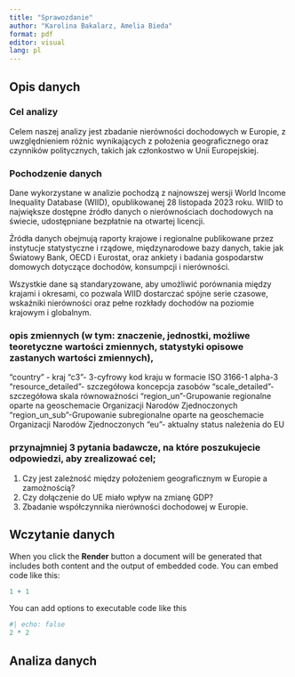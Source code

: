---
title: "Sprawozdanie"
author: "Karolina Bakalarz, Amelia Bieda"
format: pdf
editor: visual
lang: pl
---

## Opis danych

### Cel analizy

Celem naszej analizy jest zbadanie nierówności dochodowych w Europie, z uwzględnieniem różnic wynikających z położenia geograficznego oraz czynników politycznych, takich jak członkostwo w Unii Europejskiej.

### Pochodzenie danych

Dane wykorzystane w analizie pochodzą z najnowszej wersji World Income Inequality Database (WIID), opublikowanej 28 listopada 2023 roku. WIID to największe dostępne źródło danych o nierównościach dochodowych na świecie, udostępniane bezpłatnie na otwartej licencji.

Źródła danych obejmują raporty krajowe i regionalne publikowane przez instytucje statystyczne i rządowe, międzynarodowe bazy danych, takie jak Światowy Bank, OECD i Eurostat, oraz ankiety i badania gospodarstw domowych dotyczące dochodów, konsumpcji i nierówności.

Wszystkie dane są standaryzowane, aby umożliwić porównania między krajami i okresami, co pozwala WIID dostarczać spójne serie czasowe, wskaźniki nierówności oraz pełne rozkłady dochodów na poziomie krajowym i globalnym.

### opis zmiennych (w tym: znaczenie, jednostki, możliwe teoretyczne wartości zmiennych, statystyki opisowe zastanych wartości zmiennych),

"country" - kraj 
"c3"- 3-cyfrowy kod kraju w formacie ISO 3166-1 alpha-3
"resource_detailed"- szczegółowa koncepcja zasobów
"scale_detailed"- szczegółowa skala równoważności
"region_un"-Grupowanie regionalne oparte na geoschemacie Organizacji Narodów Zjednoczonych
"region_un_sub"-Grupowanie subregionalne oparte na geoschemacie Organizacji Narodów Zjednoczonych
"eu"- aktualny status należenia do EU

### przynajmniej 3 pytania badawcze, na które poszukujecie odpowiedzi, aby zrealizować cel;

1.  Czy jest zależność między położeniem geograficznym w Europie a zamożnością?
2.  Czy dołączenie do UE miało wpływ na zmianę GDP?
3.  Zbadanie współczynnika nierówności dochodowej w Europie.

## Wczytanie danych

When you click the **Render** button a document will be generated that includes both content and the output of embedded code. You can embed code like this:

```{r}
1 + 1
```

You can add options to executable code like this

```{r}
#| echo: false
2 * 2
```

## Analiza danych
